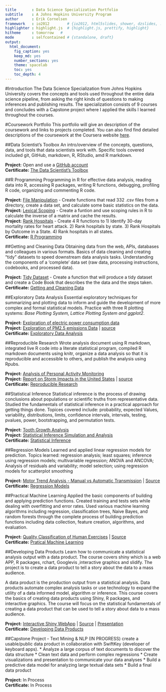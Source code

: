 ```yaml
---
title       : Data Science Specialization Portfolio
subtitle    : A Johns Hopkins University Program
author      : Erik Cornelsen 
framework   : io2012        # {io2012, html5slides, shower, dzslides, ...}
highlighter : highlight.js  # {highlight.js, prettify, highlight}
hitheme     : tomorrow   # 
mode        : selfcontained # {standalone, draft}
output: 
  html_document: 
    fig_caption: yes
    keep_md: yes
    number_sections: yes
    theme: spacelab
    toc: yes
    toc_depth: 4
---
```

<base target="_top"/>


#Introduction
The Data Science Specialization from Johns Hopkins University covers the concepts and tools used throughout the entire data science pipeline, from asking the right kinds of questions to making inferences and publishing results. The specialization consists of 9 courses and concludes with a Capstone project where I applied the skills I learned throughout the courses.


#Coursework Portfolio
This portfolio will give an description of the coursework and links to projects completed. You can also find find detailed descriptions of the coursework at the Coursera website [here](https://www.coursera.org/specialization/jhudatascience/).  


##Data Scientist's Toolbox
An intro/overview of the concepts, questions, data, and tools that data scientists work with. Specific tools covered included git, GitHub, markdown, R, RStudio, amd R markdown. 

**Project:** Open and use a [GitHub account](https://github.com/GitKlip)  
**Certificate:** [The Data Scientist's Toolbox](https://www.coursera.org/account/accomplishments/certificate/6VWPX89KX7)


##R Programming
Programming in R for effective data analysis, reading data into R, accessing R packages, writing R functions, debugging, profiling R code, organizing and commenting R code. 

**Project:** [File Manipulation](./02-RProgramming/rprog-p1-airpollution) - Create functions that read 332 .csv files from a directory, create a data set, and calculate some basic statistics on the data.    
**Project:** [Lexical Scoping](./02-RProgramming/rprog-p2-cachematrix/) - Create a funtion and use scoping rules in R to calculate the inverse of a matrix and cache the results.    
**Project:** [Rank Hospitals](./02-RProgramming/rprog-p3-hospital/) - Create 4 R functions to 1) Identify 30-day mortality rates for heart attack. 2) Rank hospitals by state. 3) Rank Hospitals by Outcome in a State. 4) Rank hospitals in all states.  
**Certificate:** [R Programming](https://www.coursera.org/account/accomplishments/certificate/V5CF574NG9)  


##Getting and Cleaning Data
Obtaining data from the web, APIs, databases and colleagues in various formats. Basics of data cleaning and creating "tidy" datasets to speed downstream data analysis tasks. Understanding the components of a 'complete' data set (raw data, processing instructions, codebooks, and processed data). 

**Project:** [Tidy Dataset](./03-GetAndCleanData/project/README.md) - Create a function that will produce a tidy dataset and create a Code Book that describes the the data and the steps taken.  
**Certificate:** [Getting and Cleaning Data](https://www.coursera.org/account/accomplishments/certificate/HF6AC5QBH3)  



##Exploratory Data Analysis
Essential exploratory techniques for summarizing and plotting data to inform and guide the development of more complex and formal statistical models. Practice with three R plotting systems: *Base Plotting System, Lattice Plotting System and ggplot2*.

**Project:** [Exploration of electric power consumption data](./04-ExploratoryDataAnalysis/ExData_Project1/README.md)  
**Project:** [Exploration of PM2.5 emissions Data](http://rpubs.com/ercorne/ExData_Project2) |  [source](./04-ExploratoryDataAnalysis/EXData_Project2/ExData-project2.Rmd)  
**Certificate:** [Exploratory Data Analysis](https://www.coursera.org/account/accomplishments/certificate/ZKD5QDTFRG)  


##Reproducible Research
Wrote analysis document using R markdown, integrated live R code into a literate statistical program, compiled R markdown documents using knitr, organize a data analysis so that it is reproducible and accessible to others, and publish the analysis using Rpubs.

**Project:** [Analysis of Personal Activity Monitoring](./05-ReproduceableResearch/RepData_Project1/PA1_template.Rmd)  
**Project:** [Report on Storm Impacts in the United States](http://rpubs.com/ercorne/severeweather) | [source](./05-ReproduceableResearch/RepData_Project2/PA2_template.Rmd)  
**Certificate:** [Reproducible Research](https://www.coursera.org/account/accomplishments/certificate/RPAZZM9DV2)  


##Statistical Inference
Statistical inference is the process of drawing conclusions about populations or scientific truths from representative data. Studied the fundamentals of statistical inference in a practical approach for getting things done. Topices covered include: probability, expected Values, variability, distributions, limits, confidence intervals, intervals, testing, pvalues, power, bootstrapping, and permutation tests.

**Project:** [Tooth Growth Analysis](./06-StatisticalInference/projects/Project_Analysis_ToothGrowth.pdf)  
**Project:** [Statistical Inference Simulation and Analysis](./06-StatisticalInference/projects/Project_Simulation_ExpAndCLT.pdf)  
**Certificate:** [Statistical Inference](https://www.coursera.org/account/accomplishments/certificate/JWBZ5SDP7U6Q)  


##Regression Models
Learned and applied linear regression models for prediction.  Topics learned: regression analysis; least squares; inference using regression models; multivariable regression; ANOVA and ANCOVA; Analysis of residuals and variability; model selection; using regression models for scatterplot smoothing

**Project:** [Motor Trend Analysis - Manual vs Automatic Transmission](./07-RegressionModels/projects/7-RegressionModels-Project.pdf) | [Source](./07-RegressionModels/projects/7-RegressionModels-Project.Rmd)  
**Certificate:** [Regression Models](https://www.coursera.org/account/accomplishments/certificate/MY6KRNLRVFNB)  


##Practical Machine Learning
Applied the basic components of building and applying prediction functions. Created training and tests sets while dealing with overfitting and error rates. Used various machine learning algorithms including regression, classification trees, Naive Bayes, and random forests through the complete process of building prediction functions including data collection, feature creation, algorithms, and evaluation.

**Project:** [Quality Classification of Human Exercises](./08-MachineLearning/projects/ML_Project.pdf) | [Source](./08-MachineLearning/projects/ML_Project.Rmd)  
**Certificate:** [Pratical Machine Learning](https://www.coursera.org/account/accomplishments/certificate/9DKPUF8BF4EU)  


##Developing Data Products
Learn how to communicate a statistical analysis output with a data product. The course covers shiny which is a web APP, R packages, rchart, Googlevis ,interactive graphics and slidify. The project is to create a data product to tell a story about the data to a mass audience.

A data product is the production output from a statistical analysis. Data products automate complex analysis tasks or use technology to expand the utility of a data informed model, algorithm or inference. This course covers the basics of creating data products using Shiny, R packages, and interactive graphics. The course will focus on the statistical fundamentals of creating a data product that can be used to tell a story about data to a mass audience.

**Project:** [Interactive Shiny WebApp](https://cornelsen.shinyapps.io/shinyCurrentHomePrice/) | [Source](./09-DataProducts/projects/shinyCurrentHomePrice/app.R) | [Presentation](http://rpubs.com/ercorne/shinyHomeHPI)  
**Certificate:** [Developing Data Products](https://www.coursera.org/account/accomplishments/certificate/A3K54UZCR6JE)  


##Capstone Project - Text Mining & NLP  (IN PROGRESS)
create a usable/public data product in collaboration with SwiftKey (developer of keyboard apps). 
* Analyze a large corpus of text documents to discover the data structure
* Clean text data and perform complex regressions
* Create visualizations and presentation to communicate your data analyses
* Build a predictive data model for analyzing large textual data sets
* Build a final data product 

**Project:** In Process  
**Certificate:** In Process  
